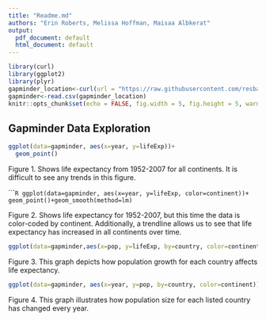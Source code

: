 ```yaml
---
title: "Readme.md"
authors: "Erin Roberts, Melissa Hoffman, Maisaa Albkerat"
output:
  pdf_document: default
  html_document: default
---
```


```r
library(curl)
library(ggplot2)
library(plyr)
gapminder_location<-curl(url = "https://raw.githubusercontent.com/resbaz/r-novice-gapminder-files/master/data/gapminder-FiveYearData.csv")
gapminder<-read.csv(gapminder_location)
knitr::opts_chunk$set(echo = FALSE, fig.width = 5, fig.height = 5, warning = FALSE, message = FALSE)
```

## Gapminder Data Exploration


```R
ggplot(data=gapminder, aes(x=year, y=lifeExp))+
  geom_point()
```

Figure 1. Shows life expectancy from 1952-2007 for all continents. It is difficult to see any trends in this figure. 


``````R
ggplot(data=gapminder, aes(x=year, y=lifeExp, color=continent))+
  geom_point()+geom_smooth(method=lm)
```

Figure 2. Shows life expectancy for 1952-2007, but this time the data is color-coded by continent. Additionally, a trendline allows us to see that life expectancy has increased in all continents over time.

```r
ggplot(data=gapminder,aes(x=pop, y=lifeExp, by=country, color=continent)) + geom_line() + geom_point()

```

Figure 3. This graph depicts how population growth for each country affects life expectancy.

```r
ggplot(data=gapminder, aes(x=year, y=pop, by=country, color=continent)) + geom_line() + geom_point()
```

Figure 4. This graph illustrates how population size for each listed country has changed every year.



